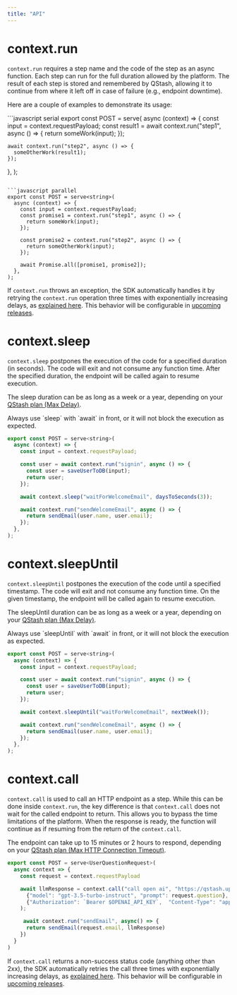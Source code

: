 ```yaml
---
title: "API"
---
```


# context.run

`context.run` requires a step name and the code of the step as an async function. Each step can run for the full duration allowed by the platform. The result of each step is stored and remembered by QStash, allowing it to continue from where it left off in case of failure (e.g., endpoint downtime).

Here are a couple of examples to demonstrate its usage:

<CodeGroup>
```javascript serial
export const POST = serve<string>(
  async (context) => {
    const input = context.requestPayload;
    const result1 = await context.run("step1", async () => {
      return someWork(input);
    });

    await context.run("step2", async () => {
      someOtherWork(result1);
    });
  },
);
```

```javascript parallel
export const POST = serve<string>(
  async (context) => {
    const input = context.requestPayload;
    const promise1 = context.run("step1", async () => {
      return someWork(input);
    });

    const promise2 = context.run("step2", async () => {
      return someOtherWork(input);
    });

    await Promise.all([promise1, promise2]);
  },
);
```
</CodeGroup>

If `context.run` throws an exception, the SDK automatically handles it by retrying the `context.run` operation three times with exponentially increasing delays, as [explained here](/qstash/features/retry). This behavior will be configurable in [upcoming releases](/qstash/workflows/roadmap).

# context.sleep

`context.sleep` postpones the execution of the code for a specified duration (in seconds). The code will exit and not consume any function time. After the specified duration, the endpoint will be called again to resume execution.

The sleep duration can be as long as a week or a year, depending on your [QStash plan (Max Delay)](https://upstash.com/pricing/qstash).

<Warning>
Always use `sleep` with `await` in front, or it will not block the execution as expected.
</Warning>

```javascript
export const POST = serve<string>(
  async (context) => {
    const input = context.requestPayload;

    const user = await context.run("signin", async () => {
      const user = saveUserToDB(input);
      return user;
    });

    await context.sleep("waitForWelcomeEmail", daysToSeconds(3));

    await context.run("sendWelcomeEmail", async () => {
      return sendEmail(user.name, user.email);
    });
  },
);
```

# context.sleepUntil

`context.sleepUntil` postpones the execution of the code until a specified timestamp. The code will exit and not consume any function time. On the given timestamp, the endpoint will be called again to resume execution.

The sleepUntil duration can be as long as a week or a year, depending on your [QStash plan (Max Delay)](https://upstash.com/pricing/qstash).

<Warning>
Always use `sleepUntil` with `await` in front, or it will not block the execution as expected. 
</Warning>

```javascript
export const POST = serve<string>(
  async (context) => {
    const input = context.requestPayload;

    const user = await context.run("signin", async () => {
      const user = saveUserToDB(input);
      return user;
    });

    await context.sleepUntil("waitForWelcomeEmail", nextWeek());

    await context.run("sendWelcomeEmail", async () => {
      return sendEmail(user.name, user.email);
    });
  },
);
```

# context.call

`context.call` is used to call an HTTP endpoint as a step. While this can be done inside `context.run`, the key difference is that `context.call` does not wait for the called endpoint to return. This allows you to bypass the time limitations of the platform. When the response is ready, the function will continue as if resuming from the return of the `context.call`.

The endpoint can take up to 15 minutes or 2 hours to respond, depending on your [QStash plan (Max HTTP Connection Timeout)](https://upstash.com/pricing/qstash).

```javascript
export const POST = serve<UserQuestionRequest>(
  async context => {
    const request = context.requestPayload

    await llmResponse = context.call("call open ai", "https://qstash.upstash.io/llm/v1/chat/completions", "POST", 
      {"model": "gpt-3.5-turbo-instruct", "prompt": request.question},
      {"Authorization": `Bearer $OPENAI_API_KEY`,  "Content-Type": "application/json"}
    );

     await context.run("sendEmail", async() => {
      return sendEmail(request.email, llmResponse)
    })
  }
)
```

If `context.call` returns a non-success status code (anything other than 2xx), the SDK automatically retries the call three times with exponentially increasing delays, as [explained here](/qstash/features/retry). This behavior will be configurable in [upcoming releases](/qstash/workflows/roadmap).
